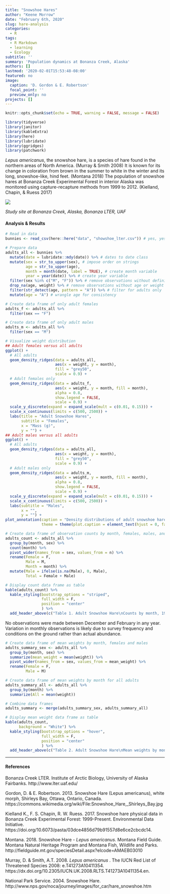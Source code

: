 ```yaml
---
title: "Snowshoe Hares"
author: "Keene Morrow"
date: "February 6th, 2020"
slug: hare-analysis
categories:
  - R
tags:
  - R Markdown
  - learning
  - Ecology
subtitle: ''
summary: 'Population dynamics at Bonanza Creek, Alaska'
authors: []
lastmod: '2020-02-01T15:53:48-08:00'
featured: no
image:
  caption: 'D. Gordon & E. Robertson'
  focal_point: ''
  preview_only: no
projects: []
---
```


```r
knitr::opts_chunk$set(echo = TRUE, warning = FALSE, message = FALSE)

library(tidyverse)
library(janitor)
library(kableExtra)
library(here)
library(lubridate)
library(ggridges)
library(patchwork)
```



*Lepus americanus*, the snowshoe hare, is a species of hare found in the northern areas of North America. (Murray & Smith 2008)  It is known for its change in coloration from brown in the summer to white in the winter and its long, snowshoe-like, hind feet. (Montana 2018)  The population of snowshoe hares at Bonanza Creek Experimental Forest in interior Alaska was monitored using capture-recapture methods from 1999 to 2012. (Kielland, Chapin, & Ruess 2017)

![](figures/bonanza_map.jpg)

*Study site at Bonanza Creek, Alaska, Bonanza LTER, UAF*

#### Analysis & Results
```r
# Read in data
bunnies <- read_csv(here::here("data", "showshoe_lter.csv")) # yes, yes rabbits != hares
```


```r
# Prepare data
adults_all <- bunnies %>%
  mutate(date = lubridate::mdy(date)) %>% # dates to date class
  mutate(sex = str_to_upper(sex), # impose order on strings
         age = str_to_upper(age),
         month = month(date, label = TRUE), # create month variable
         year = year(date)) %>% # create year variable
  filter(sex %in% c("M", "F")) %>% # remove observations without definitive sex recorded
  drop_na(age, weight) %>% # remove observations without age or weight recorded
  filter(str_detect(age, pattern = "A")) %>% # filter for adults only
  mutate(age = "A") # wrangle age for consistency
```


```r
# Create data frame of only adult females
adults_f <- adults_all %>%
  filter(sex == "F")

# Create data frame of only adult males
adults_m <- adults_all %>%
  filter(sex == "M")
```


```r
# Visualize weight distribution
## Adult females versus all adults
ggplot() +
  # All adults
  geom_density_ridges(data = adults_all,
                      aes(x = weight, y = month),
                      fill = "grey50",
                      scale = 0.9) +
  # Adult females only
  geom_density_ridges(data = adults_f,
                      aes(x = weight, y = month, fill = month),
                      alpha = 0.8,
                      show.legend = FALSE,
                      scale = 0.9) +
  scale_y_discrete(expand = expand_scale(mult = c(0.01, 0.15))) +
  scale_x_continuous(limits = c(500, 2500)) +
  labs(title = "Adult Snowshoe Hares",
       subtitle = "Females",
       x = "Mass (g)",
       y = "") +
## Adult males versus all adults
ggplot() +
  # All adults
  geom_density_ridges(data = adults_all,
                      aes(x = weight, y = month),
                      fill = "grey50",
                      scale = 0.9) +
  # Adult males only
  geom_density_ridges(data = adults_m,
                      aes(x = weight, y = month, fill = month),
                      alpha = 0.8,
                      show.legend = FALSE,
                      scale = 0.9) +
  scale_y_discrete(expand = expand_scale(mult = c(0.01, 0.15))) +
  scale_x_continuous(limits = c(500, 2500)) +
  labs(subtitle = "Males",
       x = "",
       y = "") +
plot_annotation(caption = "Density distributions of adult snowshoe hare mass (g) by month for hares by sex (color) compared to all hares (grey),\n1999 to 2012.  No male hares were observed in May and only one was observed in July. Distributions of female hares\nversus all hares deviate slightly in these months due to the density estimation methodology.\nData: Bonanza Creek LTER Site",
                theme = theme(plot.caption = element_text(hjust = 0, face = "italic")))

```

```r
# Create data frame of observation counts by month, females, males, and total
adults_count <- adults_all %>%
  group_by(month, sex) %>%
  count(month) %>%
  pivot_wider(names_from = sex, values_from = n) %>%
  rename(Female = F,
         Male = M,
         Month = month) %>%
  mutate(Male = ifelse(is.na(Male), 0, Male),
         Total = Female + Male)

# Display count data frame as table
kable(adults_count) %>% 
  kable_styling(bootstrap_options = "striped", 
                full_width = F,
                position = "center"
                ) %>% 
  add_header_above(c("Table 1. Adult Snowshoe Hare\nCounts by month, 1999 to 2012" = 4))
```
No observations were made between December and February in any year.  Variation in monthly observations is likely due to survey frequency and conditions on the ground rather than actual abundance.

```r
# Create data frame of mean weights by month, females and males
adults_summary_sex <- adults_all %>%
  group_by(month, sex) %>%
  summarize(mean_weight = mean(weight)) %>%
  pivot_wider(names_from = sex, values_from = mean_weight) %>%
  rename(Female = F,
         Male = M)

# Create data frame of mean weights by month for all adults
adults_summary_all <- adults_all %>%
  group_by(month) %>%
  summarize(All = mean(weight))

# Combine data frames
adults_summary <- merge(adults_summary_sex, adults_summary_all)

# Display mean weight data frame as table
kable(adults_count,
      background = "White") %>% 
  kable_styling(bootstrap_options = "hover", 
                full_width = F,
                position = "center"
                ) %>% 
  add_header_above(c("Table 2. Adult Snowshoe Hare\nMean weights by month, 1999 to 2012" = 4))
```


***
#### References

Bonanza Creek LTER. Institute of Arctic Biology, University of Alaska Fairbanks. http://www.lter.uaf.edu/

Gordon, D. & E. Robertson. 2013. Snowshoe Hare (Lepus americanus), white morph, Shirleys Bay, Ottawa, Ontario, Canada. https://commons.wikimedia.org/wiki/File:Snowshoe_Hare,_Shirleys_Bay.jpg

Kielland K., F. S. Chapin, R. W. Ruess. 2017. Snowshoe hare physical data in Bonanza Creek Experimental Forest: 1999-Present. Environmental Data Initiative. https://doi.org/10.6073/pasta/03dce4856d79b91557d8e6ce2cbcdc14.

Montana. 2018. Snowshoe Hare - *Lepus americanus*. Montana Field Guide.  Montana Natural Heritage Program and Montana Fish, Wildlife and Parks. http://fieldguide.mt.gov/speciesDetail.aspx?elcode=AMAEB03010

Murray, D. & Smith, A.T. 2008. *Lepus americanus* . The IUCN Red List of Threatened Species 2008: e.T41273A10411354. https://dx.doi.org/10.2305/IUCN.UK.2008.RLTS.T41273A10411354.en.

National Park Service. 2004. Snowshoe Hare. http://www.nps.gov/noca/journey/images/for_car/hare_snowshoe.htm